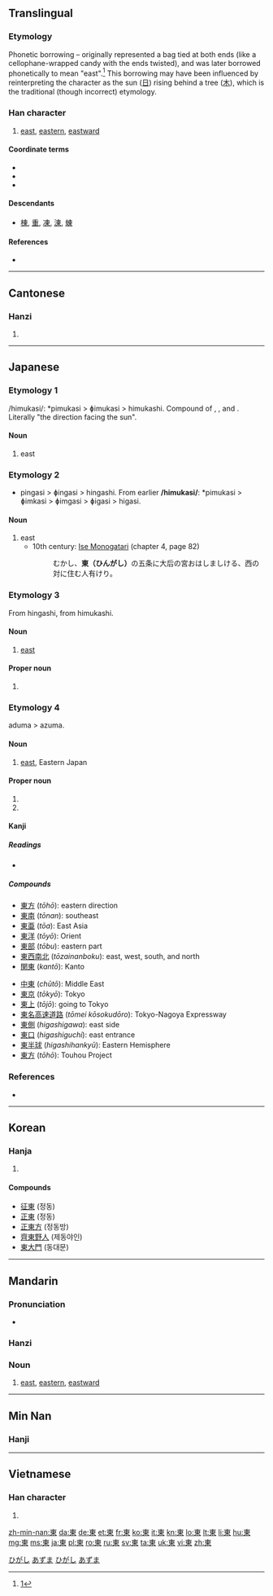 {{also|东}}<!-- may be replaced by zh-forms -->
==Translingual==
{{stroke order|strokes=8}}
{{Hani-forms|[[东]]|東}}

===Etymology===
Phonetic borrowing – originally represented a bag tied at both ends (like a cellophane-wrapped candy with the ends twisted), and was later borrowed phonetically to mean "east".<ref>[http://www.internationalscientific.org/CharacterASP/CharacterEtymology.aspx?characterInput=%E6%9D%B1&submitButton1=Etymology]</ref> This borrowing may have been influenced by reinterpreting the character as the sun ([[日]]) rising behind a tree ([[木]]), which is the traditional (though incorrect) etymology.

===Han character===
{{Han char|rn=75|rad=木|as=04|sn=8|four=5090<sub>6</sub>|canj=木田 (DW)|ids=⿻[[木]][[日]]}}

# [[east]], [[eastern]], [[eastward]]

====Coordinate terms====
* {{term|南||south|sc=Hani}}
* {{term|西||west|sc=Hani}}
* {{term|北||north|sc=Hani}}

====Descendants====
* [[棟]], [[重]], [[凍]], [[涷]], [[蝀]]

====References====
<references />
* {{Han ref|kx=0513.120|dkj=14499|dj=0899.080|hdz=21165.040|uh=6771|ud=26481|bh=AA46|bd=43590}}

----

==Cantonese==

===Hanzi===
{{yue-hanzi|jyut=|y=[[dung1]]|sim=东}}

# {{defn|lang=yue|sort=木04}}

----

==Japanese==

===Etymology 1===
/himukasi/: *pimukasi > ɸimukasi > himukashi. Compound of {{term|日|pi|sun}}, {{term|向か|muka|facing, direction}}, and {{term|風|shi|wind, direction}}. Literally "the direction facing the sun".

====Noun====
{{ja-noun|k|hira=ひむかし|rom=himukashi}}

# east

===Etymology 2===
* pingasi > ɸingasi > hingashi. From earlier '''/himukasi/''': *pimukasi > ɸimkasi > ɸimgasi > ɸigasi > higasi.

====Noun====
{{ja-noun|k|hira=ひんがし|rom=hingashi}}

# east
#* 10th century: [[w:Ise Monogatari|Ise Monogatari]] (chapter 4, page 82)
#*: むかし、'''東（ひんがし）'''の五条に大后の宮おはしましける、西の対に住む人有けり。

===Etymology 3===
From hingashi, from himukashi.

====Noun====
{{ja-noun|k|hira=ひがし|rom=higashi}}

# [[east]]

====Proper noun====
{{ja-pos|k|proper|hira=ひがし|rom=Higashi}}

# {{surname|lang=ja}}

[[Category:Japanese surnames|ひがし]]

===Etymology 4===
aduma > azuma.

====Noun====
{{ja-noun|k|hira=あずま|hhira=あづま|rom=azuma}}

# [[east]], Eastern Japan

====Proper noun====
{{ja-pos|k|proper|hira=あずま|rom=Azuma}}

# {{given name|male|lang=ja}}
# {{surname|lang=ja}}

[[Category:Japanese surnames|あずま]]

====Kanji====
{{ja-kanji|grade=2|rs=木04}}

=====Readings=====
* {{ja-readings|on=[[とう]] (''tō'')|kun=[[ひがし]] (''higashi'')|nanori=[[あい]] (''ai''), [[あがり]] (''agari''), [[あずま]] (''azuma''), [[あづま]] (''adzuma''), [[こ]] (''ko''), [[さき]] (''saki''), [[しの]] (''shino''), [[とお]] (''tō''), [[はじめ]] (''hajime''), [[はる]] (''haru''), [[ひが]] (''higa''), [[もと]] (''moto'')}}

=====Compounds=====
{{top2}}
* [[東方]] (''tōhō''): eastern direction
* [[東南]] (''tōnan''): southeast
* [[東亜]] (''tōa''): East Asia
* [[東洋]] (''tōyō''): Orient
* [[東部]] (''tōbu''): eastern part
* [[東西南北]] (''tōzainanboku''): east, west, south, and north
* [[関東]] (''kantō''): Kanto
{{mid2}}
* [[中東]] (''chūtō''): Middle East
* [[東京]] (''tōkyō''): Tokyo
* [[東上]] (''tōjō''): going to Tokyo
* [[東名高速道路]] (''tōmei kōsokudōro''): Tokyo-Nagoya Expressway
* [[東側]] (''higashigawa''): east side
* [[東口]] (''higashiguchi''): east entrance
* [[東半球]] (''higashihankyū''): Eastern Hemisphere
* [[東方]] (''tōhō''): Touhou Project
{{bottom}}

===References===

* {{reference-book
  | last = Horiuchi
  | first = Hideaki
  | coauthors = Ken Akiyama
  | title = [[w:Taketori Monogatari|Taketori Monogatari]] , [[w:Ise Monogatari|Ise Monogatari]]
  | publisher = [[w:Iwanami Shoten Publishing|Iwanami Shoten]]
  | date = 1997
  | location = Tōkyō
  | id = ISBN 4-00-240017-4
  }}

[[Category:1000 Japanese basic words|ひがし]]
[[Category:Japanese male given names|あずま]]

----

==Korean==

===Hanja===
{{ko-hanja|hangeul=동|rv=dong|mr=tong|y=tong|eumhun=동녘|ehrv=dongnyeok|ehmr=tongnyŏk|ehy=tongnyekh}}

# {{defn|lang=ko|sort=木04}}

====Compounds====
* [[征東]] (정동)
* [[正東]] (정동)
* [[正東方]] (정동방)
* [[齊東野人]] (제동야인)
* [[東大門]] (동대문)

----

==Mandarin==

===Pronunciation===
* {{audio|Zh-dōng.ogg|audio}}

===Hanzi===
{{cmn-hanzi|sim=东|pin=[[dōng]] ([[dong1]])|wg=tung<sup>1</sup>}}

===Noun===
{{cmn-noun|t|pin=dōng|pint=dong1|sim=东|rs=木04}}

# [[east]], [[eastern]], [[eastward]]

----

==Min Nan==

===Hanji===
{{rfc-header|Hanji|lang=nan}}
{{nan-noun|ts|poj=[[tang]] (vernacular), [[tong]] (literary)|c=東}}

----

==Vietnamese==

===Han character===
{{vi-hantu|[[đông]]<!--hốc-->, [[đang]]|rs=木04}}

# {{defn|lang=vi|sort=木04}}

[[zh-min-nan:東]]
[[da:東]]
[[de:東]]
[[et:東]]
[[fr:東]]
[[ko:東]]
[[it:東]]
[[kn:東]]
[[lo:東]]
[[lt:東]]
[[li:東]]
[[hu:東]]
[[mg:東]]
[[ms:東]]
[[ja:東]]
[[pl:東]]
[[ro:東]]
[[ru:東]]
[[sv:東]]
[[ta:東]]
[[uk:東]]
[[vi:東]]
[[zh:東]]